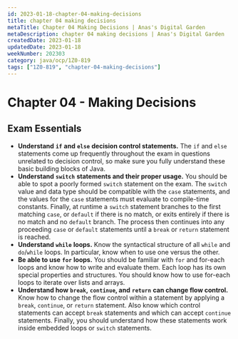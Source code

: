 ```yaml
---
id: 2023-01-18-chapter-04-making-decisions
title: chapter 04 making decisions
metaTitle: Chapter 04 Making Decisions | Anas's Digital Garden
metaDescription: chapter 04 making decisions | Anas's Digital Garden
createdDate: 2023-01-18
updatedDate: 2023-01-18
weekNumber: 202303
category: java/ocp/1Z0-819
tags: ["1Z0-819", "chapter-04-making-decisions"]
---
```


# Chapter 04 - Making Decisions

## Exam Essentials

- **Understand** **`if`** **and** **`else`** **decision control statements.** The `if` and `else` statements come up frequently throughout the exam in questions unrelated to decision control, so make sure you fully understand these basic building blocks of Java.
- **Understand** **`switch`** **statements and their proper usage.** You should be able to spot a poorly formed `switch` statement on the exam. The `switch` value and data type should be compatible with the `case` statements, and the values for the `case` statements must evaluate to compile-time constants. Finally, at runtime a `switch` statement branches to the first matching `case`, or `default` if there is no match, or exits entirely if there is no match and no `default` branch. The process then continues into any proceeding `case` or `default` statements until a `break` or `return` statement is reached.
- **Understand** **`while`** **loops.** Know the syntactical structure of all `while` and `do`/`while` loops. In particular, know when to use one versus the other.
- **Be able to use** **`for`** **loops.** You should be familiar with `for` and for-each loops and know how to write and evaluate them. Each loop has its own special properties and structures. You should know how to use for-each loops to iterate over lists and arrays.
- **Understand how** **`break`,** **`continue`, and** **`return`** **can change flow control.** Know how to change the flow control within a statement by applying a `break`, `continue`, or `return` statement. Also know which control statements can accept `break` statements and which can accept `continue` statements. Finally, you should understand how these statements work inside embedded loops or `switch` statements.
